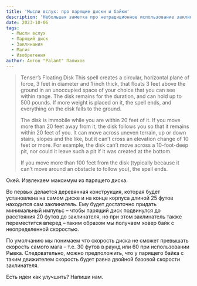 ```yaml
---
title: 'Мысли вслух: про парящие диски и байки'
description: 'Небольшая заметка про нетрадиционное использование заклинания Парящий диск'
date: 2023-10-06
tags:
  - Мысли вслух
  - Парящий диск
  - Заклинания
  - Магия
  - Изобретения
author: Антон "Palant" Палихов
---
```


> Tenser’s Floating Disk
> This spell creates a circular, horizontal plane of force, 3 feet in diameter and 1 inch thick, that floats 3 feet above the ground in an unoccupied space of your choice that you can see within range. The disk remains for the duration, and can hold up to 500 pounds. If more weight is placed on it, the spell ends, and everything on the disk falls to the ground.
>
> The disk is immobile while you are within 20 feet of it. If you move more than 20 feet away from it, the disk follows you so that it remains within 20 feet of you. It can move across uneven terrain, up or down stairs, slopes and the like, but it can’t cross an elevation change of 10 feet or more. For example, the disk can’t move across a 10-foot-deep pit, nor could it leave such a pit if it was created at the bottom.
>
> If you move more than 100 feet from the disk (typically because it can’t move around an obstacle to follow you), the spell ends.

Окей. Извлекаем максимум из парящего диска.

Во первых делается деревянная конструкция, которая будет установлена на самом диске и на конце корпуса длиной 25 футов находится сам заклинатель. Ему будет достаточно придать минимальный импульс – чтобы парящий диск подвинулся до расстояния 20 футов до заклинателя, но при этом заклинатель также переместится вперед – таким образом мы получаем ховер байк с неопределенной скоростью.

По умолчанию мы понимаем что скорость диска не сможет превышать скорость самого мага – т.е. 30 футов в раунд или 60 при использовании Рывка. Следовательно, можно предположить, что у парящего байка с таким движителем скорость будет равна двойной базовой скорости заклинателя.

Есть идеи как улучшить? Напиши нам.
